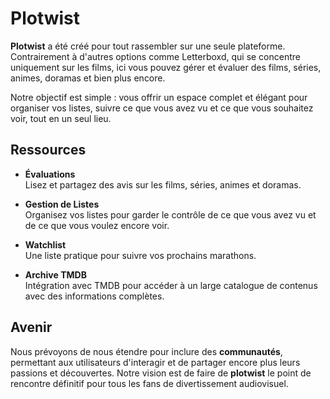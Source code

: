 # Plotwist

**Plotwist** a été créé pour tout rassembler sur une seule plateforme. Contrairement à d'autres options comme Letterboxd, qui se concentre uniquement sur les films, ici vous pouvez gérer et évaluer des films, séries, animes, doramas et bien plus encore.

Notre objectif est simple : vous offrir un espace complet et élégant pour organiser vos listes, suivre ce que vous avez vu et ce que vous souhaitez voir, tout en un seul lieu.

## Ressources

- **Évaluations**  
  Lisez et partagez des avis sur les films, séries, animes et doramas.

- **Gestion de Listes**  
  Organisez vos listes pour garder le contrôle de ce que vous avez vu et de ce que vous voulez encore voir.

- **Watchlist**  
  Une liste pratique pour suivre vos prochains marathons.

- **Archive TMDB**  
  Intégration avec TMDB pour accéder à un large catalogue de contenus avec des informations complètes.

## Avenir

Nous prévoyons de nous étendre pour inclure des **communautés**, permettant aux utilisateurs d'interagir et de partager encore plus leurs passions et découvertes. Notre vision est de faire de **plotwist** le point de rencontre définitif pour tous les fans de divertissement audiovisuel.
